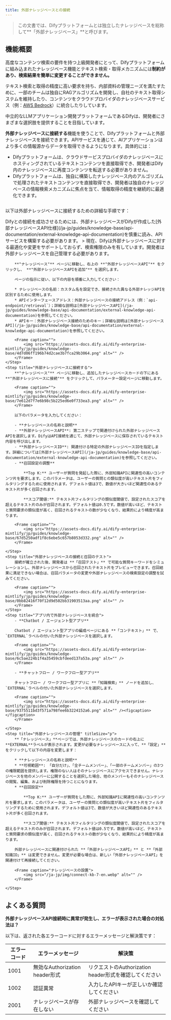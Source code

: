```yaml
---
title: 外部ナレッジベースとの接続
---
```


> この文書では、Difyプラットフォームとは独立したナレッジベースを総称して**「外部ナレッジベース」**と呼びます。

## 機能概要

高度なコンテンツ検索の要件を持つ上級開発者にとって、Difyプラットフォームに組み込まれたナレッジベース機能とテキスト検索・取得メカニズムには**制約があり、検索結果を簡単に変更することができません。**

テキスト検索と取得の精度に高い要求を持ち、内部資料の管理ニーズを満たすために、一部のチームは独自にRAGアルゴリズムを開発し、自社のテキスト取得システムを維持したり、コンテンツをクラウドプロバイダのナレッジベースサービス（例：[AWS Bedrock](https://aws.amazon.com/bedrock/)）に統合したりしています。

中立的なLLMアプリケーション開発プラットフォームであるDifyは、開発者にさまざまな選択肢を提供することを目指しています。

**外部ナレッジベースに接続する**機能を使うことで、Difyプラットフォームと外部ナレッジベースを接続できます。APIサービスを通じて、AIアプリケーションはより多くの情報源からデータを取得できるようになります。具体的には：

- Difyプラットフォームは、クラウドサービスプロバイダのナレッジベースにホスティングされているテキストコンテンツを直接取得でき、開発者はDify内のナレッジベースに再度コンテンツを転送する必要がありません。
- Difyプラットフォームは、独自に構築したナレッジベース内のアルゴリズムで処理されたテキストコンテンツを直接取得でき、開発者は独自のナレッジベースの情報検索メカニズムに焦点を当て、情報取得の精度を継続的に最適化できます。

<Frame caption="Principle of external knowledge base connection">
  <img src="https://assets-docs.dify.ai/dify-enterprise-mintlify/jp/guides/knowledge-base/9375511bd3f571a798fee6b3224152a6.png" alt="" />
</Frame>

以下は外部ナレッジベースに接続するための詳細な手順です：

<Steps>
    <Step title="要件を満たす外部ナレッジベースAPIを構築する" titleSize="h2">
        Difyとの接続を成功させるためには、外部ナレッジベースがDifyが作成した[外部ナレッジベースAPI仕様](/ja-jp/guides/knowledge-base/api-documentation/external-knowledge-api-documentation)を慎重に読み、APIサービスを構築する必要があります。
    </Step>
    <Step title="外部ナレッジベースを関連付ける">
        > 現在、Difyは外部ナレッジベースに対する最適化や変更をサポートしておらず、検索権限のみを有しています。開発者は外部ナレッジベースを自己管理する必要があります。

        **"ナレッジベース"** ページに移動し、右上の **"外部ナレッジベースAPI"** をクリックし、 **"外部ナレッジベースAPIを追加"** を選択します。

        ページの指示に従い、以下の内容を順番に入力してください：

        * ナレッジベースの名前：カスタム名を設定でき、接続された異なる外部ナレッジAPIを区別するために使用します。
        * APIインターフェースアドレス：外部ナレッジベースの接続アドレス（例：`api-endpoint/retrieval`）；詳細な説明は[外部ナレッジベースAPI](/ja-jp/guides/knowledge-base/api-documentation/external-knowledge-api-documentation)を参照してください。
        * APIキー：外部ナレッジベース接続のためのキー；詳細な説明は[外部ナレッジベースAPI](/ja-jp/guides/knowledge-base/api-documentation/external-knowledge-api-documentation)を参照してください。

        <Frame caption="">
            <img src="https://assets-docs.dify.ai/dify-enterprise-mintlify/jp/guides/knowledge-base/4d7d06ff196b74d2cae3b7fca29b3064.png" alt="" />
        </Frame>  
    </Step>
    <Step title="外部ナレッジベースに接続する">
        **"ナレッジベース"** ページに移動し、追加したナレッジベースカードの下にある **"外部ナレッジベースに接続"** をクリックして、パラメーター設定ページに移動します。

        <Frame caption="">
            <img src="https://assets-docs.dify.ai/dify-enterprise-mintlify/jp/guides/knowledge-base/7e612d7f7e6b98c5b225ed6e0f733ea3.png" alt="" />
        </Frame>  

        以下のパラメータを入力してください：

        - **ナレッジベースの名称と説明**
        - **外部ナレッジベースAPI**: 第二ステップで関連付けられた外部ナレッジベースAPIを選択します。DifyはAPI接続を通じて、外部ナレッジベースに保存されているテキスト内容を呼び出します。
        - **外部ナレッジベースID**: 関連付ける特定の外部ナレッジベースIDを指定します。詳細については[外部ナレッジベースAPI](/ja-jp/guides/knowledge-base/api-documentation/external-knowledge-api-documentation)を参照してください。
        - **召回設定の調整**

            **Top K:** ユーザーが質問を発起した際に、外部知識APIに関連性の高いコンテンツ片を要求します。このパラメータは、ユーザーの質問との類似度が高いテキスト片をフィルタリングするために使用されます。デフォルト値は3で、数値が大きいほど関連性のあるテキスト片が多く召回されます。

            **スコア閾値:** テキスト片フィルタリングの類似度閾値で、設定されたスコアを超えるテキスト片のみが召回されます。デフォルト値は0.5です。数値が高いほど、テキストと質問要求の類似度が高く、召回されるテキストの数が少なくなり、結果的により精度が高まります。

        <Frame caption="">
            <img src="https://assets-docs.dify.ai/dify-enterprise-mintlify/jp/guides/knowledge-base/67d5250adf1f8c6ebe5c657b8053d332.png" alt="" />
        </Frame>

    </Step>
    <Step title="外部ナレッジベースの接続と召回のテスト">
        接続が確立された後、開発者は **「召回テスト」** で可能な質問キーワードをシミュレーションし、外部ナレッジベースから召回されたテキスト片をプレビューできます。召回結果に満足できない場合は、召回パラメータの変更や外部ナレッジベースの検索設定の調整を試みてください。

        <Frame caption="">
            <img src="https://assets-docs.dify.ai/dify-enterprise-mintlify/jp/guides/knowledge-base/0bb82416f70f12d9d502bb31903513aa.png" alt="" />
        </Frame>
    </Step>
    <Step title="アプリ内で外部ナレッジベースを統合">
        - **Chatbot / エージェント型アプリ**

        Chatbot / エージェント型アプリの編成ページにある **「コンテキスト」** で、`EXTERNAL`ラベルの付いた外部ナレッジベースを選択します。

        <Frame caption="">
            <img src="https://assets-docs.dify.ai/dify-enterprise-mintlify/jp/guides/knowledge-base/6c5ae224b1f4a35459cbfdeed137a53a.png" alt="" />
        </Frame>

        - **チャットフロー / ワークフロー型アプリ**

        チャットフロー / ワークフロー型アプリに **「知識検索」** ノードを追加し、`EXTERNAL`ラベルの付いた外部ナレッジベースを選択します。

        <Frame caption="">
            <img src="https://assets-docs.dify.ai/dify-enterprise-mintlify/jp/guides/knowledge-base/9375511bd3f571a798fee6b3224152a6.png" alt="" /><figcaption></figcaption>
        </Frame>

    </Step>
    <Step title="外部ナレッジベースの管理" titleSize="p">
        **「ナレッジベース」**ページでは、外部ナレッジベースのカードの右上に**EXTERNAL**ラベルが表示されます。変更が必要なナレッジベースに入って、**「設定」**をクリックして以下の内容を変更します：

        * **ナレッジベースの名称と説明**
        * **可視範囲**: 「自分だけ」、「全チームメンバー」、「一部のチームメンバー」の3つの権限範囲を提供します。権限のない人はそのナレッジベースにアクセスできません。ナレッジベースを他のメンバーに公開することを選択した場合、他のメンバーもそのナレッジベースの閲覧、編集、および削除権限を持つことになります。
        * **召回設定**

            **Top K:** ユーザーが質問をした際に、外部知識APIに関連性の高いコンテンツ片を要求します。このパラメータは、ユーザーの質問との類似度が高いテキスト片をフィルタリングするために使用されます。デフォルト値は3で、数値が大きいほど関連性のあるテキスト片が多く召回されます。

            **スコア閾値:** テキスト片フィルタリングの類似度閾値で、設定されたスコアを超えるテキスト片のみが召回されます。デフォルト値は0.5です。数値が高いほど、テキストと質問要求の類似度が高く、召回されるテキストの数が少なくなり、結果的により精度が高まります。

        外部ナレッジベースに関連付けられた **「外部ナレッジベースAPI」** と **「外部知識ID」** は変更できません。変更が必要な場合は、新しい「外部ナレッジベースAPI」を関連付けて再接続してください。

        <Frame caption="ナレッジベースの設置">
            <img src="/ja-jp/img/connect-kb-7-en.webp" alt="" />
        </Frame>

    </Step>
</Steps>

## よくある質問

**外部ナレッジベースAPI接続時に異常が発生し、エラーが表示された場合の対処法は？**

以下は、返された各エラーコードに対するエラーメッセージと解決策です：

| エラーコード  | エラーメッセージ                       | 解決策                           |
| ---- | --------------------------- | ------------------------------ |
| 1001 | 無効なAuthorization header形式 | リクエストのAuthorization header形式を確認してください |
| 1002 | 認証異常                        | 入力したAPIキーが正しいか確認してください           |
| 2001 | ナレッジベースが存在しない                  | 外部ナレッジベースを確認してください                       |